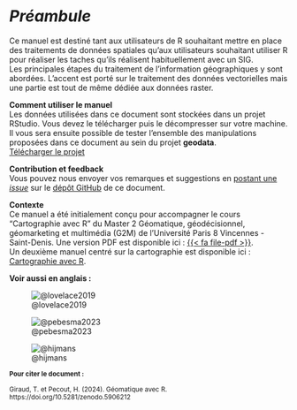 # *Préambule* {.unnumbered}

Ce manuel est destiné tant aux utilisateurs de R souhaitant mettre en place des traitements de données spatiales qu'aux utilisateurs souhaitant utiliser R pour réaliser les taches qu'ils réalisent habituellement avec un SIG.   
Les principales étapes du traitement de l'information géographiques y sont abordées. 
L'accent est porté sur le traitement des données vectorielles mais une partie est tout de même dédiée aux données raster. 

**Comment utiliser le manuel**  
Les données utilisées dans ce document sont stockées dans un projet RStudio. 
Vous devez le télécharger puis le décompresser sur votre machine. Il vous sera ensuite possible de tester l'ensemble des manipulations proposées dans ce document au sein du projet **geodata**.  
[Télécharger le projet](https://rcarto.github.io/geomatique_avec_r/geodata.zip){.btn .btn-primary .btn-sm role="button"}  


**Contribution et feedback**  
Vous pouvez nous envoyer vos remarques et suggestions en [postant une *issue*](https://github.com/rCarto/geomatique_avec_r/issues) sur le [dépôt GitHub](https://github.com/rCarto/geomatique_avec_r) de ce document. 

**Contexte**  
Ce manuel a été initialement conçu pour accompagner le cours "Cartographie avec R" 
du Master 2 Géomatique, géodécisionnel, géomarketing et multimédia (G2M) de 
l'Université Paris 8 Vincennes - Saint-Denis. Une version PDF est disponible 
ici : [{{< fa file-pdf >}}](https://rcarto.github.io/geomatique_avec_r/Géomatique-avec-R.pdf).    
Un deuxième manuel centré sur la cartographie est disponible ici :
[Cartographie avec R](https://rcarto.github.io/cartographie_avec_r/).

**Voir aussi en anglais : **

::: {layout="[[1,1,1,1,1], [1,1,1]]"}

![@lovelace2019](img/r2.png)


![@pebesma2023](img/r1.png)


![@hijmans](img/r3.png)

:::


<small>
**Pour citer le document :**  

Giraud, T. et Pecout, H. (2024). Géomatique avec R. https://doi.org/10.5281/zenodo.5906212

</small>
